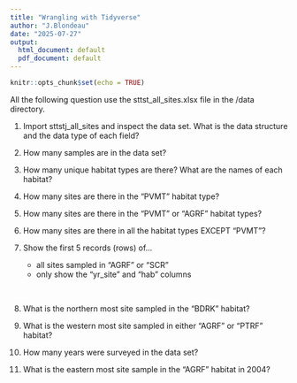 ```yaml
---
title: "Wrangling with Tidyverse"
author: "J.Blondeau"
date: "2025-07-27"
output:
  html_document: default
  pdf_document: default
---
```


```r
knitr::opts_chunk$set(echo = TRUE)
```

All the following question use the sttst_all_sites.xlsx file in the /data directory.


1. Import sttstj_all_sites and inspect the data set.  What is the data structure and the data type of each field?

2. How many samples are in the data set?         

3. How many unique habitat types are there?  What are the names of each habitat?

4. How many sites are there in the "PVMT" habitat type?

5. How many sites are there in the "PVMT" or "AGRF" habitat types?

6. How many sites are there in all the habitat types EXCEPT "PVMT"?

7. Show the first 5 records (rows) of...
    - all sites sampled in "AGRF" or "SCR"
    - only show the "yr_site" and "hab" columns
    
<!-- extra line break -->
<br>

8. What is the northern most site sampled in the "BDRK" habitat?

9. What is the western most site sampled in either "AGRF" or "PTRF" habitat?

10. How many years were surveyed in the data set?

11. What is the eastern most site sample in the "AGRF" habitat in 2004?



